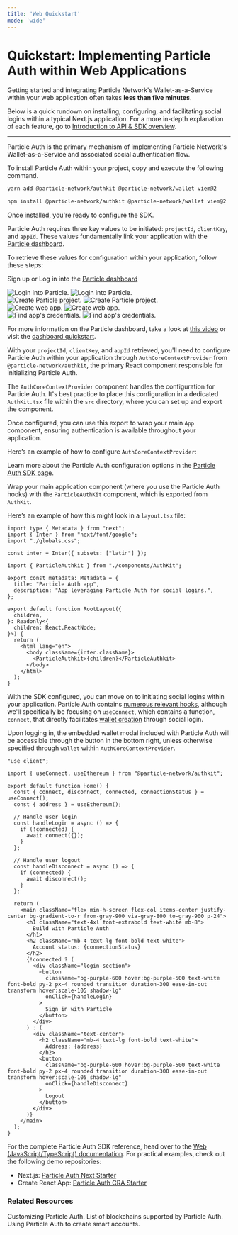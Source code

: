 ```yaml
---
title: 'Web Quickstart'
mode: 'wide'
---
```


# Quickstart: Implementing Particle Auth within Web Applications

Getting started and integrating Particle Network's Wallet-as-a-Service within your web application often takes **less than five minutes**.

Below is a quick rundown on installing, configuring, and facilitating social logins within a typical Next.js application. For a more in-depth explanation of each feature, go to [Introduction to API & SDK overview](/api-reference/introduction).

---

<Steps>

<Step title="Installing Particle Auth">

Particle Auth is the primary mechanism of implementing Particle Network's Wallet-as-a-Service and associated social authentication flow.

To install Particle Auth within your project, copy and execute the following command.

<CodeGroup>

```bash yarn
yarn add @particle-network/authkit @particle-network/wallet viem@2
```

```bash npm
npm install @particle-network/authkit @particle-network/wallet viem@2
```

</CodeGroup>

</Step>

<Step title="Configuring Particle Auth">

Once installed, you're ready to configure the SDK.

Particle Auth requires three key values to be initiated: `projectId`, `clientKey`, and `appId`. These values fundamentally link your application with the [Particle dashboard](https://dashboard.particle.network/).

To retrieve these values for configuration within your application, follow these steps:

<AccordionGroup>
  <Accordion title="Access the Particle Dashboard">

Sign up or Log in into the [Particle dashboard](https://dashboard.particle.network/)

<div className="flex justify-center">
<img
  className="block h-64 dark:hidden"
  src="/guides/wallet-as-a-service/waas/images/login.png"
  alt="Login into Particle."
/>
<img
  className="hidden h-64 dark:block"
  src="/guides/wallet-as-a-service/waas/images/login.png"
  alt="Login into Particle."
/>
</div>
 </Accordion>
<Accordion title="Create a new project or enter an existing project">
<div className="flex justify-center">
<img
  className="block h-64 dark:hidden"
  src="/guides/wallet-as-a-service/waas/images/project.png"
  alt="Create Particle project."
/>
<img
  className="hidden h-64 dark:block"
  src="/guides/wallet-as-a-service/waas/images/project.png"
  alt="Create Particle project."
/>
</div>
</Accordion>

<Accordion title="Create a new web application, or skip this step if you already have one">
    <div className="flex justify-center">
        <img
            className="block h-64 dark:hidden"
            src="/guides/wallet-as-a-service/waas/images/web-app.png"
            alt="Create web app."
        />
        <img
            className="hidden h-64 dark:block"
            src="/guides/wallet-as-a-service/waas/images/web-app.png"
            alt="Create web app."
        />
    </div>
</Accordion>

<Accordion title="Retrieve the project ID (`projectId`), the client key (`clientKey`), and the application ID (`appId`)">
<div className="flex justify-center">
<img
  className="block h-64 dark:hidden"
  src="/guides/wallet-as-a-service/waas/images/credentials.png"
  alt="Find app's credentials."
/>
<img
  className="hidden h-64 dark:block"
  src="/guides/wallet-as-a-service/waas/images/credentials.png"
  alt="Find app's credentials."
/>
</div>
</Accordion>
</AccordionGroup>

For more information on the Particle dashboard, take a look at [this video](https://www.youtube.com/watch?v=d7DYCMNDmjo&ab_channel=ParticleNetwork) or visit the [dashboard quickstart](/guides/dashboard).

With your `projectId`, `clientKey`, and `appId` retrieved, you'll need to configure Particle Auth within your application through `AuthCoreContextProvider` from `@particle-network/authkit`, the primary React component responsible for initializing Particle Auth.

</Step>
<Step title="Configuring `AuthCoreContextProvider`">



The `AuthCoreContextProvider` component handles the configuration for Particle Auth. It's best practice to place this configuration in a dedicated `AuthKit.tsx` file within the `src` directory, where you can set up and export the component.

Once configured, you can use this export to wrap your main `App` component, ensuring authentication is available throughout your application.

Here’s an example of how to configure `AuthCoreContextProvider`:


<InteractiveLayout />

<Tip>Learn more about the Particle Auth configuration options in the [Particle Auth SDK page](/api-reference/auth/desktop-sdks/web).</Tip>

</Step>

<Step title="Wrap your application with ParticleAuthkit">

Wrap your main application component (where you use the Particle Auth hooks) with the `ParticleAuthKit` component, which is exported from `AuthKit`.

Here’s an example of how this might look in a `layout.tsx` file:

```tsx layout.tsx
import type { Metadata } from "next";
import { Inter } from "next/font/google";
import "./globals.css";

const inter = Inter({ subsets: ["latin"] });

import { ParticleAuthkit } from "./components/AuthKit";

export const metadata: Metadata = {
  title: "Particle Auth app",
  description: "App leveraging Particle Auth for social logins.",
};

export default function RootLayout({
  children,
}: Readonly<{
  children: React.ReactNode;
}>) {
  return (
    <html lang="en">
      <body className={inter.className}>
        <ParticleAuthkit>{children}</ParticleAuthkit>
      </body>
    </html>
  );
}

```

</Step>
<Step title="Facilitating logins">

With the SDK configured, you can move on to initiating social logins within your application. Particle Auth contains [numerous relevant hooks](https://github.com/Particle-Network/particle-auth-ethers-demo/blob/7cf947b6c8a05731f285821b03134a6317e0e53f/particle-next-starter/src/app/page.tsx#L23), although we'll specifically be focusing on `useConnect`, which contains a function, `connect`, that directly facilitates [wallet creation]() through social login.

Upon logging in, the embedded wallet modal included with Particle Auth will be accessible through the button in the bottom right, unless otherwise specified through `wallet` within `AuthCoreContextProvider`.

```tsx page.tsx
"use client";

import { useConnect, useEthereum } from "@particle-network/authkit";

export default function Home() {
  const { connect, disconnect, connected, connectionStatus } = useConnect();
  const { address } = useEthereum();

  // Handle user login
  const handleLogin = async () => {
    if (!connected) {
      await connect({});
    }
  };

  // Handle user logout
  const handleDisconnect = async () => {
    if (connected) {
      await disconnect();
    }
  };

  return (
    <main className="flex min-h-screen flex-col items-center justify-center bg-gradient-to-r from-gray-900 via-gray-800 to-gray-900 p-24">
      <h1 className="text-4xl font-extrabold text-white mb-8">
        Build with Particle Auth
      </h1>
      <h2 className="mb-4 text-lg font-bold text-white">
        Account status: {connectionStatus}
      </h2>
      {!connected ? (
        <div className="login-section">
          <button
            className="bg-purple-600 hover:bg-purple-500 text-white font-bold py-2 px-4 rounded transition duration-300 ease-in-out transform hover:scale-105 shadow-lg"
            onClick={handleLogin}
          >
            Sign in with Particle
          </button>
        </div>
      ) : (
        <div className="text-center">
          <h2 className="mb-4 text-lg font-bold text-white">
            Address: {address}
          </h2>
          <button
            className="bg-purple-600 hover:bg-purple-500 text-white font-bold py-2 px-4 rounded transition duration-300 ease-in-out transform hover:scale-105 shadow-lg"
            onClick={handleDisconnect}
          >
            Logout
          </button>
        </div>
      )}
    </main>
  );
}

```

<Tip>
  For the complete Particle Auth SDK reference, head over to the  
  <a href="/api-reference/auth/desktop-sdks/web">Web (JavaScript/TypeScript) documentation</a>. 
  For practical examples, check out the following demo repositories:
  <ul>
    <li>
      Next.js: <a href="https://github.com/Particle-Network/particle-auth-ethers-demo/tree/main/particle-next-starter">Particle Auth Next Starter</a>
    </li>
    <li>
      Create React App: <a href="https://github.com/Particle-Network/particle-auth-ethers-demo/tree/main/particle-auth-cra">Particle Auth CRA Starter</a>
    </li>
  </ul>
</Tip>


</Step>
</Steps>

### Related Resources

<CardGroup cols={3}>
    <Card title="Customization" href="/guides/configuration/appearance/auth">
        Customizing Particle Auth.
    </Card>
    <Card title="Supported Blockchains" href="/guides/network-coverage">
        List of blockchains supported by Particle Auth.
    </Card>
    <Card title="Account Abstraction" href="/guides/wallet-as-a-service/aa/web-aa">
        Using Particle Auth to create smart accounts.
    </Card>
</CardGroup>

